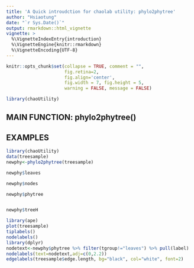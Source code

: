 ```yaml
---
title: 'A Quick introudction for chaolab utility: phylo2phytree'
author: "Hsiaotung"
date: "`r Sys.Date()`"
output: rmarkdown::html_vignette
vignette: >
  %\VignetteIndexEntry{introduction}
  %\VignetteEngine{knitr::rmarkdown}
  %\VignetteEncoding{UTF-8}
---
```


```r
knitr::opts_chunk$set(collapse = TRUE, comment = "",
                      fig.retina=2,
                      fig.align='center',
                      fig.width = 7, fig.height = 5,
                      warning = FALSE, message = FALSE)
```

```r
library(chaoUtility)
```
## MAIN FUNCTION: phylo2phytree()


## EXAMPLES

```r
library(chaoUtility)
data(treesample)
newphy<-phylo2phytree(treesample)
```


```r
newphy$leaves

newphy$nodes

newphy$phytree


newphy$treeH
```

```r
library(ape)
plot(treesample)
tiplabels()
nodelabels()
library(dplyr)
nodetext<-newphy$phytree %>% filter(tgroup!="leaves") %>% pull(label)
nodelabels(text=nodetext,adj=c(0,2.2))
edgelabels(treesample$edge.length, bg="black", col="white", font=2)
```



